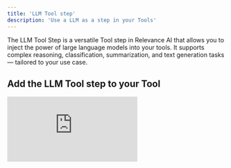 ```yaml
---
title: 'LLM Tool step'
description: 'Use a LLM as a step in your Tools'
---
```


The LLM Tool Step is a versatile Tool step in Relevance AI that allows you to inject the power of large language models into your tools. It supports complex reasoning, classification, summarization, and text generation tasks — tailored to your use case.

## Add the LLM Tool step to your Tool

<div
  style={{
    width: '100%',
    position: 'relative',
    paddingTop: '56.25%',
  }}>
  <iframe
    src="https://app.supademo.com/embed/cmbizpno37c78sn1r6nxw353o"
    frameBorder="0"
    title="Add the LLM Tool step to your Tool"
    allow="clipboard-write"
    webkitallowfullscreen="true"
    mozallowfullscreen="true"
    allowfullscreen
    style={{
      position: 'absolute',
      top: 0,left: 0, width: '100%', height: '100%',
      border: '3px solid #5E43CE',
      borderRadius: '10px',
    }}/>
</div>

You can add the LLM Tool step to your Tool by:

1. Creating a new Tool, then clicking 'LLM' under Steps
2. Click 'Expand' to see the full Tool step
3. Add the Prompt you want to the Prompt field
4. Choose the model you want to use
5. Click the Settings icon if you want to access Advanced Settings

## Advanced Settings

If you're a pro at using LLMs, you can also access these Advanced Settings. 

### Fallback Model

You can select a Fallback Model if the model you've selected fails for any reason. This is a good setting to select to make sure your Tool works! 

### System prompt

A system prompt is composed of notes, instruction and guides normally guiding AI to assume a certain role, or to follow a specific format, or limitations.

An example of a System prompt would be: `You are an expert on the solar system. Answer the following questions in a concise and informative manner`.

### Temperature

Temperature is a hyperparameter, ranging in (0,1), that affects the randomness (sometimes referred to as creativity) of the LLMs' response.

Higher randomness/creativity/diversity is expected of higher temperature values.

However, responses might also lose the right context.

### Conversation history

Click on `+ Add row` and you can add lines of conversation taking place between a "user" and "ai".

<Info>The only acceptable roles are "ai" and "user".</Info>

Conversation history is useful in conversational agents and help AI to know more about the situation. 

### Thinking / Reasoning Configuration

For OpenAI, Claude and Gemini models, you can select a thinking configuration. Enabling this will make the model 'think' more before answering, which is useful for complex problems.

Reasoning / thinking tokens are charged as output tokens and will be added to the cost of your LLM Tool step. 

<Warning>If model and vendor options are mismatched, this option will be ignored.</Warning>

### Force response format

For certain models such as OpenAI, response format can be forced using this field.

